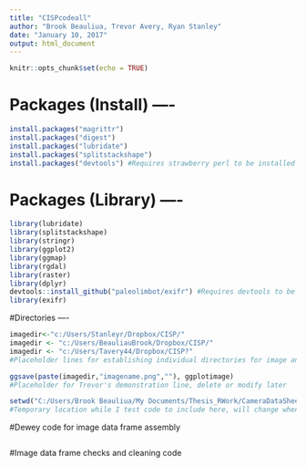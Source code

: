 ```yaml
---
title: "CISPcodeall"
author: "Brook Beauliua, Trevor Avery, Ryan Stanley"
date: "January 10, 2017"
output: html_document
---
```


```r
knitr::opts_chunk$set(echo = TRUE)
```

# Packages (Install) ----
```r
install.packages("magrittr")
install.packages("digest")
install.packages("lubridate")
install.packages("splitstackshape")
install.packages("devtools") #Requires strawberry perl to be installed (mac and linux users already have this)
```
# Packages (Library) ----
```r
library(lubridate)
library(splitstackshape)
library(stringr)
library(ggplot2)
library(ggmap)
library(rgdal)
library(raster)
library(dplyr)
devtools::install_github("paleolimbot/exifr") #Requires devtools to be installed
library(exifr)
```
#Directories ----
```r
imagedir<-"c:/Users/Stanleyr/Dropbox/CISP/"
imagedir <- "c:/Users/BeauliauBrook/Dropbox/CISP/"
imagedir <- "c:/Users/Tavery44/Dropbox/CISP?"
#Placeholder lines for establishing individual directories for image analysis work

ggsave(paste(imagedir,"imagename.png",""), ggplotimage)
#Placeholder for Trevor's demonstration line, delete or modify later

setwd("C:/Users/Brook Beauliua/My Documents/Thesis_RWork/CameraDataSheet")
#Temporary location while I test code to include here, will change when we/I start working again from the files at Acadia.
```
#Dewey code for image data frame assembly
```r
```
#Image data frame checks and cleaning code